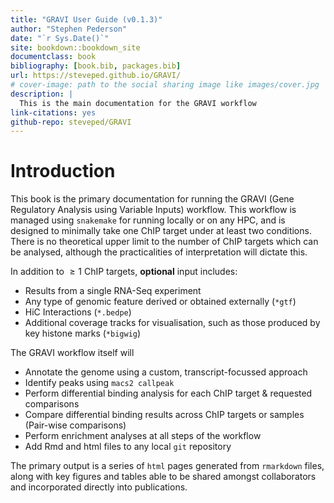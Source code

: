 ```yaml
--- 
title: "GRAVI User Guide (v0.1.3)"
author: "Stephen Pederson"
date: "`r Sys.Date()`"
site: bookdown::bookdown_site
documentclass: book
bibliography: [book.bib, packages.bib]
url: https://steveped.github.io/GRAVI/
# cover-image: path to the social sharing image like images/cover.jpg
description: |
  This is the main documentation for the GRAVI workflow
link-citations: yes
github-repo: steveped/GRAVI
---
```


# Introduction

This book is the primary documentation for running the GRAVI (Gene Regulatory Analysis using Variable Inputs) workflow.
This workflow is managed using `snakemake` for running locally or on any HPC, and is designed to minimally take one ChIP target under at least two conditions.
There is no theoretical upper limit to the number of ChIP targets which can be analysed, although the practicalities of interpretation will dictate this.


In addition to $\geq 1$ ChIP targets, **optional** input includes:

- Results from a single RNA-Seq experiment
- Any type of genomic feature derived or obtained externally (`*gtf`)
- HiC Interactions (`*.bedpe`)
- Additional coverage tracks for visualisation, such as those produced by key histone marks (`*bigwig`)

The GRAVI workflow itself will

- Annotate the genome using a custom, transcript-focussed approach
- Identify peaks using `macs2 callpeak`
- Perform differential binding analysis for each ChIP target & requested comparisons
- Compare differential binding results across ChIP targets or samples (Pair-wise comparisons)
- Perform enrichment analyses at all steps of the workflow
<!-- - *TO BE COMPLETED*: Perform motif analysis based on key binding patterns within and across ChIP targets -->
- Add Rmd and html files to any local `git` repository

The primary output is a series of `html` pages generated from `rmarkdown` files, along with key figures and tables able to be shared amongst collaborators and incorporated directly into publications.


